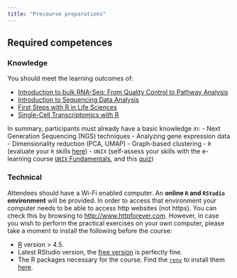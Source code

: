 ```yaml
---
title: "Precourse preparations"
---
```



## Required competences

### Knowledge
You should meet the learning outcomes of: 

- [Introduction to bulk RNA-Seq: From Quality Control to Pathway Analysis](https://www.sib.swiss/training/course/20250922_IRNAS)
- [Introduction to Sequencing Data Analysis](https://www.sib.swiss/training/course/20251119_ISEDA)
- [First Steps with R in Life Sciences](https://www.sib.swiss/training/course/20251013_FSWR)
- [Single-Cell Transcriptomics with R](https://www.sib.swiss/training/course/20241112_ISCTR)

In summary, participants must already have a basic knowledge in:
- Next Generation Sequencing (NGS) techniques
- Analyzing gene expression data
- Dimensionality reduction (PCA, UMAP)
- Graph-based clustering 
- `R` (evaluate your `R` skills [here](https://docs.google.com/forms/d/e/1FAIpQLSdIyeuabd_ZOWXgI1MWHapmaOMu20L9ESkLDZiWnpmkpujyOg/viewform?usp=sf_link))
- `UNIX` (self-assess your skills with the e-learning course [`UNIX` Fundamentals](https://www.sib.swiss/training/course/2012_UNIXF), and this [quiz](https://docs.google.com/forms/d/e/1FAIpQLSd2BEWeOKLbIRGBT_aDEGPce1FOaVYBbhBiaqcaHoBKNB27MQ/viewform?usp=sf_link))

### Technical

Attendees should have a Wi-Fi enabled computer. An **online `R` and `RStudio` environment** will be provided. In order to access that environment your computer needs to be able to access http websites (not https). You can check this by browsing to [http://www.httpforever.com](http://www.httpforever.com). However, in case you wish to perform the practical exercises on your own computer, please take a moment to install the following before the course:

- [R](https://cran.r-project.org/) version > 4.5. 
- Latest RStudio version, the [free version](https://rstudio.com/products/rstudio/download/) is perfectly fine.
- The R packages necessary for the course. Find the [`renv`](https://rstudio.github.io/renv/) to install them [here](https://github.com/sib-swiss/seq-spatial-transcriptomics-training/blob/master/renv.lock). 
